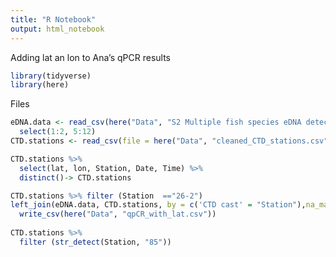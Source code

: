 ```yaml
---
title: "R Notebook"
output: html_notebook
---
```


Adding lat an lon to Ana's qPCR results

```r
library(tidyverse)
library(here)
```

Files

```r
eDNA.data <- read_csv(here("Data", "S2 Multiple fish species eDNA detection v.7.csv")) %>% 
  select(1:2, 5:12)
CTD.stations <- read_csv(file = here("Data", "cleaned_CTD_stations.csv"))

CTD.stations %>% 
  select(lat, lon, Station, Date, Time) %>% 
  distinct()-> CTD.stations

CTD.stations %>% filter (Station  =="26-2")
left_join(eDNA.data, CTD.stations, by = c('CTD cast' = "Station"),na_matches ="never") %>% 
  write_csv(here("Data", "qpCR_with_lat.csv"))
  
CTD.stations %>% 
  filter (str_detect(Station, "85"))
```

